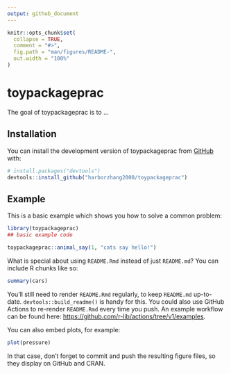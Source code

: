 ```yaml
---
output: github_document
---
```


<!-- README.md is generated from README.Rmd. Please edit that file -->

```r
knitr::opts_chunk$set(
  collapse = TRUE,
  comment = "#>",
  fig.path = "man/figures/README-",
  out.width = "100%"
)
```

# toypackageprac

<!-- badges: start -->
<!-- badges: end -->

The goal of toypackageprac is to ...

## Installation

You can install the development version of toypackageprac from [GitHub](https://github.com/) with:

``` r
# install.packages("devtools")
devtools::install_github("harborzhang2000/toypackageprac")
```

## Example

This is a basic example which shows you how to solve a common problem:

```r
library(toypackageprac)
## basic example code

toypackageprac::animal_say(1, "cats say hello!")
```

What is special about using `README.Rmd` instead of just `README.md`? You can include R chunks like so:

```r
summary(cars)
```

You'll still need to render `README.Rmd` regularly, to keep `README.md` up-to-date. `devtools::build_readme()` is handy for this. You could also use GitHub Actions to re-render `README.Rmd` every time you push. An example workflow can be found here: <https://github.com/r-lib/actions/tree/v1/examples>.

You can also embed plots, for example:

```r
plot(pressure)
```

In that case, don't forget to commit and push the resulting figure files, so they display on GitHub and CRAN.
